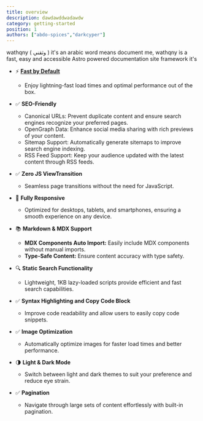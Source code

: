 ```yaml
---
title: overview
description: dawdawddwadawdw 
category: getting-started
position: 1
authors: ["abdo-spices","darkcyper"]
---
```


wathqny ( وثقني ) it's an arabic word means document me, wathqny is a fast, easy and accessible Astro powered documentation site framework
it's 


- ⚡ **[Fast by Default](/docs/getting-started/performance)**
  - Enjoy lightning-fast load times and optimal performance out of the box.

- ✅ **SEO-Friendly**
  - Canonical URLs: Prevent duplicate content and ensure search engines recognize your preferred pages.
  - OpenGraph Data: Enhance social media sharing with rich previews of your content.
  - Sitemap Support: Automatically generate sitemaps to improve search engine indexing.
  - RSS Feed Support: Keep your audience updated with the latest content through RSS feeds.

- ✅ **Zero JS ViewTransition**
  - Seamless page transitions without the need for JavaScript.

- 📱 **Fully Responsive**
  - Optimized for desktops, tablets, and smartphones, ensuring a smooth experience on any device.

- 📚 **Markdown & MDX Support**
  - **MDX Components Auto Import:** Easily include MDX components without manual imports.
  - **Type-Safe Content:** Ensure content accuracy with type safety.

- 🔍 **Static Search Functionality**
  - Lightweight, 1KB lazy-loaded scripts provide efficient and fast search capabilities.

- ✅ **Syntax Highlighting and Copy Code Block**
  - Improve code readability and allow users to easily copy code snippets.

- ✅ **Image Optimization**
  - Automatically optimize images for faster load times and better performance.

- 🌗 **Light & Dark Mode**
  - Switch between light and dark themes to suit your preference and reduce eye strain.

- ✅ **Pagination**
  - Navigate through large sets of content effortlessly with built-in pagination.
